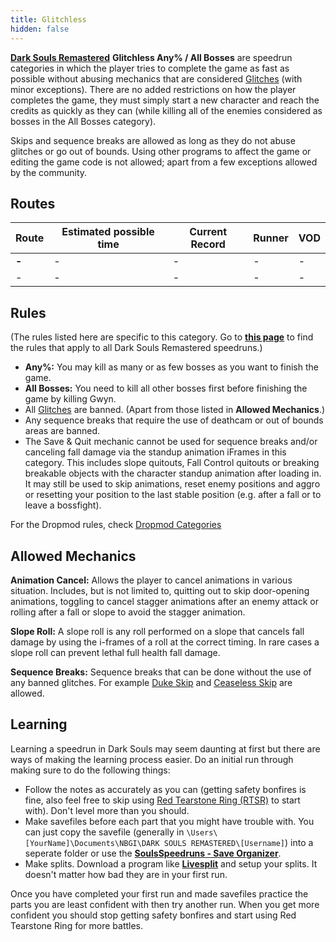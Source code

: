 ```yaml
---
title: Glitchless
hidden: false
---
```

[**Dark Souls Remastered**](/ds1remaster)    **Glitchless Any% / All Bosses** are speedrun categories in which the player tries to complete the game as fast as possible without abusing mechanics that are considered [Glitches](/glitches) (with minor exceptions). There are no added restrictions on how the player completes the game, they must simply start a new character and reach the credits as quickly as they can (while killing all of the enemies considered as bosses in the All Bosses category).

Skips and sequence breaks are allowed as long as they do not abuse glitches or go out of bounds. Using other programs to affect the game or editing the game code is not allowed; apart from a few exceptions allowed by the community.

## Routes

| Route | Estimated possible time | Current Record | Runner | VOD |
|-------|------------------------|----------------|--------|-----|
| **-** | - | - | - | - |
| - | - | - | - | - |

## Rules

(The rules listed here are specific to this category. Go to [**this page**](/ds1remasterrules) to find the rules that apply to all Dark Souls Remastered speedruns.)

- **Any%:** You may kill as many or as few bosses as you want to finish the game.
- **All Bosses:** You need to kill all other bosses first before finishing the game by killing Gwyn.
- All [Glitches](/ds1remastertricks) are banned. (Apart from those listed in **Allowed Mechanics**.)
- Any sequence breaks that require the use of deathcam or out of bounds areas are banned.
- The Save & Quit mechanic cannot be used for sequence breaks and/or canceling fall damage via the standup animation iFrames in this category. This includes slope quitouts, Fall Control quitouts or breaking breakable objects with the character standup animation after loading in. It may still be used to skip animations, reset enemy positions and aggro or resetting your position to the last stable position (e.g. after a fall or to leave a bossfight).

For the Dropmod rules, check [Dropmod Categories](/ds1remaster/dropmod-categories/)

## Allowed Mechanics

**Animation Cancel:** Allows the player to cancel animations in various situation. Includes, but is not limited to, quitting out to skip door-opening animations, toggling to cancel stagger animations after an enemy attack or rolling after a fall or slope to avoid the stagger animation.

**Slope Roll:** A slope roll is any roll performed on a slope that cancels fall damage by using the i-frames of a roll at the correct timing. In rare cases a slope roll can prevent lethal full health fall damage.

**Sequence Breaks:** Sequence breaks that can be done without the use of any banned glitches. For example [Duke Skip](/darksouls/duke-skip) and [Ceaseless Skip](/darksouls/ceaseless-skip) are allowed.

## Learning

Learning a speedrun in Dark Souls may seem daunting at first but there are ways of making the learning process easier. Do an initial run through making sure to do the following things:

- Follow the notes as accurately as you can (getting safety bonfires is fine, also feel free to skip using [Red Tearstone Ring (RTSR)](//darksouls.wikidot.com/red-tearstone-ring) to start with). Don't level more than you should.
- Make savefiles before each part that you might have trouble with. You can just copy the savefile (generally in `\Users\[YourName]\Documents\NBGI\DARK SOULS REMASTERED\[Username]`) into a seperate folder or use the [**SoulsSpeedruns - Save Organizer**](https://github.com/Kahmul/SoulsSpeedruns-Save-Organizer/releases).
- Make splits. Download a program like [**Livesplit**](https://livesplit.org/) and setup your splits. It doesn't matter how bad they are in your first run.

Once you have completed your first run and made savefiles practice the parts you are least confident with then try another run. When you get more confident you should stop getting safety bonfires and start using Red Tearstone Ring for more battles.
